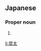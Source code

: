 ==Japanese==
{{ja-kanjitab|しょう|た}}

===Proper noun===
{{ja-pos|しょうた|proper}}

# {{given name|male|lang=ja|sort=しょうた}}

[[li:奨太]]